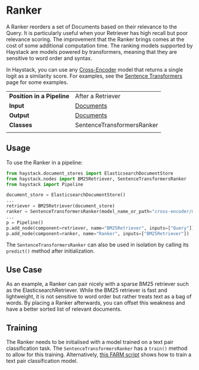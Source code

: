 # Ranker

A Ranker reorders a set of Documents based on their relevance to the Query.
It is particularly useful when your Retriever has high recall but poor relevance scoring.
The improvement that the Ranker brings comes at the cost of some additional computation time.
The ranking models supported by Haystack are
models powered by transformers, meaning that they are sensitive to word order and syntax.

In Haystack, you can use any [Cross-Encoder](https://huggingface.co/cross-encoder) model that returns a single logit
as a similarity score.
For examples, see the [Sentence Transformers](https://www.sbert.net/docs/pretrained-models/ce-msmarco.html#usage-with-transformers) page for some examples.

|||
|-------------|-----------------------------------------------------------------------------------------------------------------------------------------------------------------------------|
|__Position in a Pipeline__| After a Retriever |
|__Input__       | [Documents](/components/documents-answers-labels#document)                                                                                                                                                                  |
|__Output__      | [Documents](/components/documents-answers-labels#document)                                                                                                             |
|__Classes__     | SentenceTransformersRanker                                                                                                          |
|||

## Usage

To use the Ranker in a pipeline:

```python
from haystack.document_stores import ElasticsearchDocumentStore
from haystack.nodes import BM25Retriever, SentenceTransformersRanker
from haystack import Pipeline

document_store = ElasticsearchDocumentStore()
...
retriever = BM25Retriever(document_store)
ranker = SentenceTransformersRanker(model_name_or_path="cross-encoder/ms-marco-MiniLM-L-12-v2")
...
p = Pipeline()
p.add_node(component=retriever, name="BM25Retriever", inputs=["Query"])
p.add_node(component=ranker, name="Ranker", inputs=["BM25Retriever"])
```

The `SentenceTransformersRanker` can also be used in isolation by calling its `predict()` method after initialization.

## Use Case

As an example, a Ranker can pair nicely with a sparse BM25 retriever such as the ElasticsearchRetriever.
While the BM25 retriever is fast and lightweight, it is not sensitive to word order but rather treats text as a bag of words.
By placing a Ranker afterwards, you can offset this weakness and have a better sorted list of relevant documents.

## Training

The Ranker needs to be initialised with a model trained on a text pair classification task.
The `SentenceTransformersRanker` has a `train()` method to allow for this training.
Alternatively, [this FARM script](https://github.com/deepset-ai/FARM/blob/master/examples/text_pair_classification.py) shows how to train a text pair classification model.
